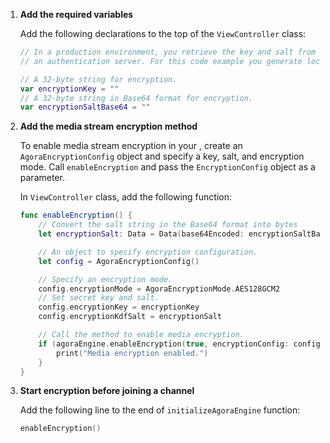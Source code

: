
1.  **Add the required variables**

    Add the following declarations to the top of the `ViewController` class:

    ```swift
    // In a production environment, you retrieve the key and salt from
    // an authentication server. For this code example you generate locally.

    // A 32-byte string for encryption.
    var encryptionKey = ""
    // A 32-byte string in Base64 format for encryption.
    var encryptionSaltBase64 = ""
    ```

2.  **Add the media stream encryption method**

    To enable media stream encryption in your <Vpl k="CLIENT" />, create an `AgoraEncryptionConfig` object and specify a key, salt, and encryption mode. Call `enableEncryption` and pass the `EncryptionConfig` object as a parameter.

    In `ViewController` class, add the following function:

    ```swift
    func enableEncryption() {
        // Convert the salt string in the Base64 format into bytes
        let encryptionSalt: Data = Data(base64Encoded: encryptionSaltBase64, options: .ignoreUnknownCharacters)!

        // An object to specify encryption configuration.
        let config = AgoraEncryptionConfig()

        // Specify an encryption mode.
        config.encryptionMode = AgoraEncryptionMode.AES128GCM2
        // Set secret key and salt.
        config.encryptionKey = encryptionKey
        config.encryptionKdfSalt = encryptionSalt

        // Call the method to enable media encryption.
        if (agoraEngine.enableEncryption(true, encryptionConfig: config) == 0) {
            print("Media encryption enabled.")
        }
    }
    ```

3.  **Start encryption before joining a channel**

    Add the following line to the end of `initializeAgoraEngine` function:

    ```swift
    enableEncryption()
    ```
